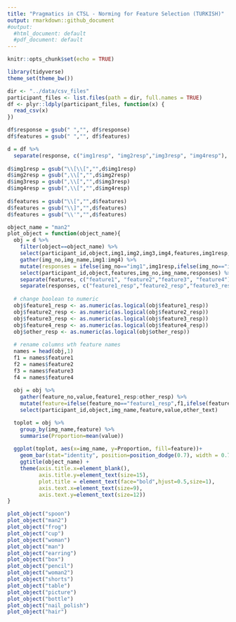 ```yaml
---
title: "Pragmatics in CTSL - Norming for Feature Selection (TURKISH)"
output: rmarkdown::github_document
#output:
  #html_document: default
  #pdf_document: default
---
```


```r
knitr::opts_chunk$set(echo = TRUE)
```

```r
library(tidyverse)
theme_set(theme_bw())

dir <- "../data/csv_files"
participant_files <- list.files(path = dir, full.names = TRUE)
df <- plyr::ldply(participant_files, function(x) {
  read_csv(x)
})

```

```r
df$response = gsub(" ","", df$response)
df$features = gsub(" ","", df$features)

d = df %>% 
  separate(response, c("img1resp", "img2resp","img3resp", "img4resp"), sep = "\\]")
  
d$img1resp = gsub("\\[\\[","",d$img1resp)
d$img2resp = gsub(",\\[","",d$img2resp)
d$img3resp = gsub(",\\[","",d$img3resp)
d$img4resp = gsub(",\\[","",d$img4resp)
            
d$features = gsub("\\[","",d$features)
d$features = gsub("\\]","",d$features)
d$features = gsub("\\'","",d$features)
```

```r
object_name = "man2"
plot_object = function(object_name){
  obj = d %>%
    filter(object==object_name) %>%
    select(participant_id,object,img1,img2,img3,img4,features,img1resp,img2resp,img3resp,img4resp) %>%
    gather(img_no,img_name,img1:img4) %>%
    mutate(responses = ifelse(img_no=="img1",img1resp,ifelse(img_no=="img2",img2resp,ifelse(img_no=="img3",img3resp,ifelse(img_no=="img4",img4resp,NA))))) %>%
    select(participant_id,object,features,img_no,img_name,responses) %>%
    separate(features, c("feature1", "feature2","feature3", "feature4"), sep=",") %>%
    separate(responses, c("feature1_resp","feature2_resp","feature3_resp","feature4_resp","other_resp","other_text"), sep=",")
  
  # change boolean to numeric
  obj$feature1_resp <- as.numeric(as.logical(obj$feature1_resp))
  obj$feature2_resp <- as.numeric(as.logical(obj$feature2_resp))
  obj$feature3_resp <- as.numeric(as.logical(obj$feature3_resp))
  obj$feature4_resp <- as.numeric(as.logical(obj$feature4_resp))
  obj$other_resp <- as.numeric(as.logical(obj$other_resp))
  
  # rename columns wth feature names
  names = head(obj,1)
  f1 = names$feature1
  f2 = names$feature2
  f3 = names$feature3
  f4 = names$feature4
  
  obj = obj %>%
    gather(feature_no,value,feature1_resp:other_resp) %>%
    mutate(feature=ifelse(feature_no=="feature1_resp",f1,ifelse(feature_no=="feature2_resp",f2,ifelse(feature_no=="feature3_resp",f3,ifelse(feature_no=="feature4_resp",f4, ifelse(feature_no=="other_resp","zother",NA)))))) %>%
    select(participant_id,object,img_name,feature,value,other_text) 

  toplot = obj %>%
    group_by(img_name,feature) %>%
    summarise(Proportion=mean(value))
  
  ggplot(toplot, aes(x=img_name, y=Proportion, fill=feature))+
    geom_bar(stat="identity", position=position_dodge(0.7), width = 0.7) +
    ggtitle(object_name) +
    theme(axis.title.x=element_blank(), 
          axis.title.y=element_text(size=15), 
          plot.title = element_text(face="bold",hjust=0.5,size=1),
          axis.text.x=element_text(size=9),
          axis.text.y=element_text(size=12))
}

```

```r
plot_object("spoon")
plot_object("man2")
plot_object("frog")
plot_object("cup")
plot_object("woman")
plot_object("man")
plot_object("earring")
plot_object("box")
plot_object("pencil")
plot_object("woman2")
plot_object("shorts")
plot_object("table")
plot_object("picture")
plot_object("bottle")
plot_object("nail_polish")
plot_object("hair")
```







